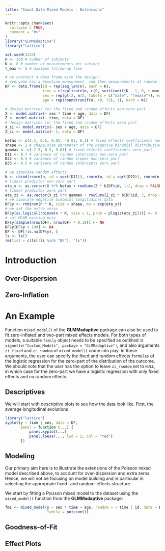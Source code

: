 ```yaml
---
title: "Count Data Mixed Models - Extensions"
---
```


```r
knitr::opts_chunk$set(
  collapse = TRUE,
  comment = "#>"
)
library("GLMMadaptive")
library("lattice")
```

```r
set.seed(1234)
n <- 300 # number of subjects
K <- 8 # number of measurements per subject
t_max <- 5 # maximum follow-up time

# we constuct a data frame with the design: 
# everyone has a baseline measurment, and then measurements at random follow-up times
DF <- data.frame(id = rep(seq_len(n), each = K),
                 time = c(replicate(n, c(0, sort(runif(K - 1, 0, t_max))))),
                 sex = rep(gl(2, n/2, labels = c("male", "female")), each = K),
                 age = rep(round(runif(n, 40, 75), 1), each = K))

# design matrices for the fixed and random effects non-zero part
X <- model.matrix(~ sex * time + age, data = DF)
Z <- model.matrix(~ time, data = DF)
# design matrices for the fixed and random effects zero part
X_zi <- model.matrix(~ sex + age, data = DF)
Z_zi <- model.matrix(~ 1, data = DF)

betas <- c(1.5, 0.5, 0.05, -0.02, 0.1) # fixed effects coefficients non-zero part
shape <- 2 # shape/size parameter of the negative binomial distribution
gammas <- c(-2.5, 0.5, 0.01) # fixed effects coefficients zero part
D11 <- 0.7 # variance of random intercepts non-zero part
D22 <- 0.5 # variance of random slopes non-zero part
D33 <- 0.5 # variance of random intercepts zero part

# we simulate random effects
b <- cbind(rnorm(n, sd = sqrt(D11)), rnorm(n, sd = sqrt(D22)), rnorm(n, sd = sqrt(D33)))
# linear predictor non-zero part
eta_y <- as.vector(X %*% betas + rowSums(Z * b[DF$id, 1:2, drop = FALSE]))
# linear predictor zero part
eta_zi <- as.vector(X_zi %*% gammas + rowSums(Z_zi * b[DF$id, 3, drop = FALSE]))
# we simulate negative binomial longitudinal data
DF$y <- rnbinom(n * K, size = shape, mu = exp(eta_y))
# we set the extra zeros
DF$y[as.logical(rbinom(n * K, size = 1, prob = plogis(eta_zi)))] <- 0
# set MCAR missing data
DF$y[sample(nrow(DF), nrow(DF) * 0.18)] <- NA
DF$y[DF$y > 100] <- NA
DF <- DF[!is.na(DF$y), ]
ls <- ls()
rm(list = c(ls[!ls %in% "DF"], "ls"))
```

# Introduction

## Over-Dispersion

## Zero-Inflation

# An Example
Function `mixed_model()` of the **GLMMadaptive** package can also be used to fit zero-inflated and two-part mixed effects models. For both types of models, a suitable `family` object needs to be specified as outlined in `vignette("Custom_Models", package = "GLMMadaptive")`, and also arguments `zi_fixed` and `zi_random` of `mixed_model()` come into play. In these 
arguments, the user can specify the fixed and random effects `formulas` of the logistic 
regression for the zero-part of the distribution of the outcome. We should note that the 
user has the option to leave `zi_random` set to `NULL`, in which case for the zero-part
we have a logistic regression with only fixed effects and no random effects.


## Descriptives
We will start with descriptive plots to see how the data look like. First, the average longitudinal evolutions
```r
library("lattice")
xyplot(y ~ time | sex, data = DF, 
       panel = function (...) {
           panel.xyplot(...)
           panel.loess(..., lwd = 2, col = "red")
       })
```

## Modeling
Our primary aim here is to illustrate the extensions of the Poisson mixed model described above, to account for over-dispersion and extra zeros. Hence, we will not be focusing on model building and in particular in selecting the appropriate fixed- and random-effects structure.

We start by fitting a Poisson mixed model to the dataset using the `mixed_model()` function from the **GLMMadaptive** package:
```r
fm1 <- mixed_model(y ~ sex * time + age, random = ~ time | id, data = DF,
                   family = poisson())
```

## Goodness-of-Fit

## Effect Plots




